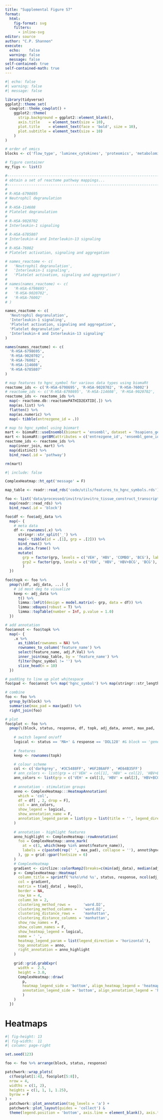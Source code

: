 ```yaml
---
title: "Supplemental Figure S7"
format: 
  html:
    fig-format: svg
    filters:
      - inline-svg
editor: source
author: "C.P. Shannon"
execute:
  echo:    false
  warning: false
  message: false
self-contained: true
self-contained-math: true
---
```


<!-- ## Setup -->
```r
#| echo: false
#| warning: false
#| message: false

library(tidyverse)
ggplot2::theme_set(
  cowplot::theme_cowplot() + 
    ggplot2::theme(
      strip.background = ggplot2::element_blank(),
      axis.title    = element_text(size = 10),
      plot.title    = element_text(face = 'bold', size = 10),
      plot.subtitle = element_text(size = 10)
    )
)

# order of omics
blocks <- c('flow_type', 'luminex_cytokines', 'proteomics', 'metabolomics', 'epigenetics', 'transcriptomics')

# figure container
my_figs <- list()

```

```r
#-------------------------------------------------------------------------------
# obtain a set of reactome pathway mappings...
#-------------------------------------------------------------------------------
#
# R-HSA-6798695
# Neutrophil degranulation
#
# R-HSA-114608
# Platelet degranulation
#
# R-HSA-9020702
# Interleukin-1 signaling
#
# R-HSA-6785807
# Interleukin-4 and Interleukin-13 signaling
#
# R-HSA-76002
# Platelet activation, signaling and aggregation

# names_reactome <- c(
#   'Neutrophil degranulation', 
#   'Interleukin-1 signaling', 
#   'Platelet activation, signaling and aggregation')
# 
# names(names_reactome) <- c(
#   'R-HSA-6798695', 
#   'R-HSA-9020702',
#   'R-HSA-76002'
# )

names_reactome <- c(
  'Neutrophil degranulation', 
  'Interleukin-1 signaling', 
  'Platelet activation, signaling and aggregation',
  'Platelet degranulation',
  'Interleukin-4 and Interleukin-13 signaling'
)

names(names_reactome) <- c(
  'R-HSA-6798695', 
  'R-HSA-9020702',
  'R-HSA-76002',
  'R-HSA-114608',
  'R-HSA-6785807'
)

# map features to hgnc_symbol for various data types using biomaRt
reactome_ids <- c('R-HSA-6798695', 'R-HSA-9020702', 'R-HSA-76002')
# reactome_ids <- c('R-HSA-6798695', 'R-HSA-114608', 'R-HSA-9020702', 'R-HSA-6785807', 'R-HSA-76002')
reactome_ids <- reactome_ids %>%
  map(~ reactome.db::reactomePATHID2EXTID[.]) %>%
  map(as.list) %>%
  flatten() %>%
  map(as.numeric) %>%
  map(~ tibble(entrezgene_id = .))

# map to hgnc_symbol using biomart
mart <- biomaRt::useEnsembl(biomart = 'ensembl', dataset = 'hsapiens_gene_ensembl')
mart <- biomaRt::getBM(attributes = c('entrezgene_id', 'ensembl_gene_id', 'hgnc_symbol'), mart = mart) %>% as_tibble()
reactome_ids <- reactome_ids %>%
  map(inner_join, mart) %>%
  map(distinct) %>% 
  bind_rows(.id = 'pathway')

rm(mart)

```

```r
#| include: false

ComplexHeatmap::ht_opt('message' = F)

map_table <- readr::read_rds('code/utils/features_to_hgnc_symbols.rds') %>% unnest(map)

foo <- list('data/processed/invitro/invitro_tissue_construct_transcriptomics.rds', 'data/processed/invitro/invitro_tissue_construct_metabolomics.rds') %>% 
  map(readr::read_rds) %>% 
  bind_rows(.id = 'block')

foo$df <- foo$adj_data %>% 
  map(~ {
    # meta data
    df <- rownames(.x) %>% 
      stringr::str_split('_') %>% 
      map(~ tibble(id = .[1], grp = .[2])) %>% 
      bind_rows() %>% 
      as.data.frame() %>% 
      mutate(
        grp = factor(grp, levels = c('VEH', 'HBV', 'COMBO', 'BCG'), labels = c('VEH', 'HBV', 'HBV+BCG', 'BCG')),
        grp2 = factor(grp, levels = c('VEH', 'HBV', 'HBV+BCG', 'BCG'), labels = c('VEH+HBV', 'VEH+HBV', 'HBV+BCG', 'BCG'))
        )
  })
    
foo$topk <- foo %>% 
  pmap(\(df, adj_data, ...) {
    # id most deg to visualize
    keep <- adj_data %>% 
      t() %>% 
      limma::lmFit(design = model.matrix(~ grp, data = df)) %>%
      limma::eBayes(robust = T) %>% 
      limma::topTable(number = Inf, p.value = 1.0)
  })

# add annotation
foo$annot <- foo$topk %>% 
  map(~ {
    .x %>% 
      as_tibble(rownames = NA) %>% 
      rownames_to_column('feature_name') %>% 
      select(feature_name, adj.P.Val) %>% 
      inner_join(map_table, by = 'feature_name') %>% 
      filter(hgnc_symbol != '') %>% 
      slice_head(n = 10)
  })

# padding to line up plot whitespace
foo$pad <- foo$annot %>% map('hgnc_symbol') %>% map(stringr::str_length) %>% map(sort) %>% map_dbl(last)

# combine
foo <- foo %>% 
  group_by(block) %>% 
  summarise(max_pad = max(pad)) %>% 
  right_join(foo)

# plot
foo$plot <- foo %>% 
  pmap(\(block, status, response, df, topk, adj_data, annot, max_pad, ...) {
    
    # switch legend on/off
    logical <- status == 'MA+' & response == 'DOL128' #& block == 'genes'
    
    # features
    keep <- rownames(topk)

    # colour scheme
    col <- c('darkgrey', '#3C5488FF', '#6F286AFF', '#E64B35FF')
    # ann_colors <- list(grp = c('VEH' = col[1], 'HBV' = col[2], 'HBV+BCG' = col[3], 'BCG' = col[4]))
    ann_colors <- list(grp = c('VEH' = col[1], 'HBV' = col[2], 'HBV+BCG' = col[3], 'BCG' = col[4]))
    
    # annotation - stimulation groups
    anno <- ComplexHeatmap:::HeatmapAnnotation(
      which = 'col',
      df = df[ , 2, drop = F],
      col = ann_colors,
      show_legend = logical,
      show_annotation_name = F,
      annotation_legend_param = list(grp = list(title = '', legend_direction = 'horizontal', nrow = 1))
    )
    
    # annotation - highlight features
    anno_highlight <- ComplexHeatmap::rowAnnotation(
      foo = ComplexHeatmap::anno_mark(
        at = c(1, which(keep %in% annot$feature_name)),
        labels = c(paste0(rep('‎ ', max_pad), collapse = ''), annot$hgnc_symbol)
      ), gp = grid::gpar(fontsize = 6)
    )
    # ComplexHeatmap
    gradient <- circlize::colorRamp2(breaks=c(min(adj_data), median(adj_data), max(adj_data)), colors=c(viridis::viridis(3)[1], "white", viridis::viridis(3)[2]))
    p <- ComplexHeatmap::Heatmap(
      column_title = sprintf('%s%s\n%d %s', status, response, ncol(adj_data), block),
      col = gradient,
      matrix = t(adj_data[ , keep]),
      border = NA,
      row_km = 4,
      column_km = 2,
      clustering_method_rows =      'ward.D2',
      clustering_method_columns =   'ward.D2',
      clustering_distance_rows =    'manhattan',
      clustering_distance_columns = 'manhattan',
      show_row_names = F,
      show_column_names = F,
      show_heatmap_legend = logical,
      name = ' ',
      heatmap_legend_param = list(legend_direction = 'horizontal'),
      top_annotation = anno,
      right_annotation = anno_highlight
    )
    
    grid::grid.grabExpr(
      width =  2.5,
      height = 3.0,
      ComplexHeatmap::draw(
        p,
        heatmap_legend_side = 'bottom', align_heatmap_legend = 'heatmap_center',
        annotation_legend_side = 'bottom', align_annotation_legend = 'heatmap_center'
        )
    )
  })

```

# Heatmaps
```r
#| fig-height: 13
#| fig-width:  11
#| column: page-right

set.seed(123)

foo <- foo %>% arrange(block, status, response)

patchwork::wrap_plots(
  c(foo$plot[1:4], foo$plot[5:8]),
  nrow = 4,
  widths = c(1, 2),
  heights = c(1, 1, 1, 1.25),
  byrow = F
) + 
  patchwork::plot_annotation(tag_levels = 'a') +
  patchwork::plot_layout(guides = 'collect') & 
  theme(legend.position = 'bottom', axis.line = element_blank(), axis.ticks = element_blank())

```
